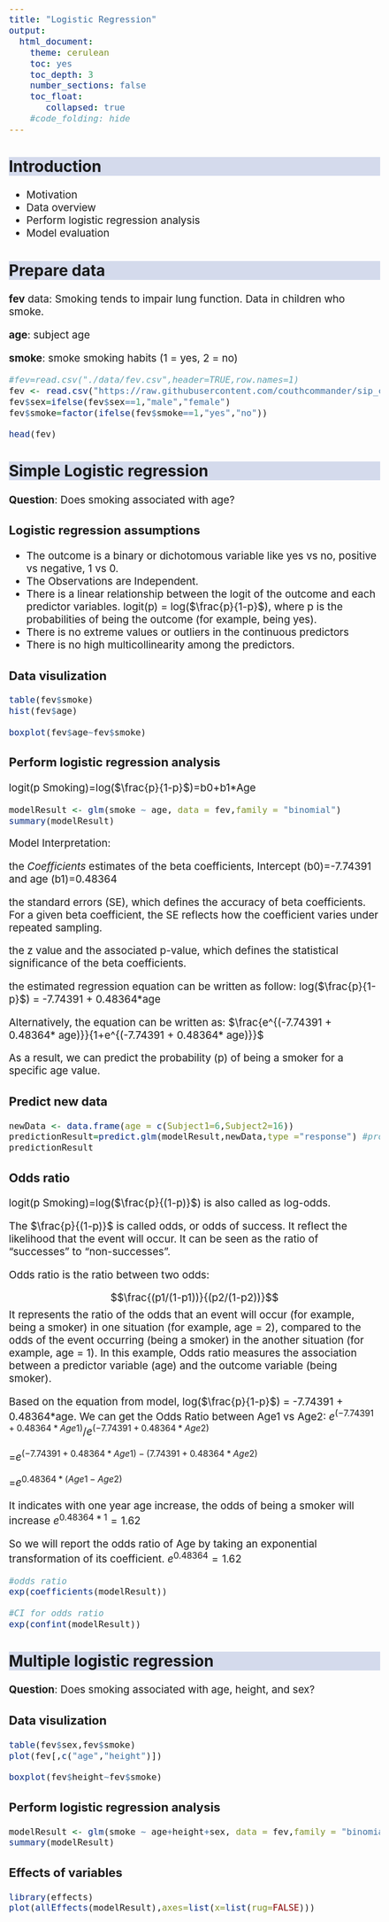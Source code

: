 ```yaml
---
title: "Logistic Regression"
output:
  html_document:
    theme: cerulean
    toc: yes
    toc_depth: 3
    number_sections: false
    toc_float: 
       collapsed: true
    #code_folding: hide
---
```


```{=html}
<style>
h2 {
  background-color: #D4DAEC;
}
body{
  font-size: 14pt;
}
</style>
```
## Introduction

-   Motivation
-   Data overview
-   Perform logistic regression analysis
-   Model evaluation

## Prepare data

**fev** data: Smoking tends to impair lung function. Data in children who smoke.

**age**: subject age

**smoke**: smoke smoking habits (1 = yes, 2 = no)

```r

#fev=read.csv("./data/fev.csv",header=TRUE,row.names=1)
fev <- read.csv("https://raw.githubusercontent.com/couthcommander/sip_computing/main/labs/fev.csv",header=TRUE,row.names=1)
fev$sex=ifelse(fev$sex==1,"male","female")
fev$smoke=factor(ifelse(fev$smoke==1,"yes","no"))

head(fev)

```

## Simple Logistic regression

**Question**: Does smoking associated with age?

### Logistic regression assumptions

-   The outcome is a binary or dichotomous variable like yes vs no, positive vs negative, 1 vs 0.
-   The Observations are Independent.
-   There is a linear relationship between the logit of the outcome and each predictor variables. logit(p) = log($\frac{p}{1-p}$), where p is the probabilities of being the outcome (for example, being yes).
-   There is no extreme values or outliers in the continuous predictors
-   There is no high multicollinearity among the predictors.

### Data visulization

```r

table(fev$smoke)
hist(fev$age)

boxplot(fev$age~fev$smoke)

```

### Perform logistic regression analysis

logit(p Smoking)=log($\frac{p}{1-p}$)=b0+b1\*Age

```r

modelResult <- glm(smoke ~ age, data = fev,family = "binomial")
summary(modelResult)


```

Model Interpretation:

the *Coefficients* estimates of the beta coefficients, Intercept (b0)=-7.74391 and age (b1)=0.48364

the standard errors (SE), which defines the accuracy of beta coefficients. For a given beta coefficient, the SE reflects how the coefficient varies under repeated sampling.

the z value and the associated p-value, which defines the statistical significance of the beta coefficients.

the estimated regression equation can be written as follow: log($\frac{p}{1-p}$) = -7.74391 + 0.48364\*age

Alternatively, the equation can be written as: $\frac{e^{(-7.74391 + 0.48364* age)}}{1+e^{(-7.74391 + 0.48364* age)}}$

As a result, we can predict the probability (p) of being a smoker for a specific age value.

### Predict new data

```r

newData <- data.frame(age = c(Subject1=6,Subject2=16))
predictionResult=predict.glm(modelResult,newData,type ="response") #probabilities
predictionResult

```

### Odds ratio

logit(p Smoking)=log($\frac{p}{(1-p)}$) is also called as log-odds.

The $\frac{p}{(1-p)}$ is called odds, or odds of success. It reflect the likelihood that the event will occur. It can be seen as the ratio of "successes" to "non-successes".

Odds ratio is the ratio between two odds:

$$\frac{(p1/(1-p1))}{(p2/(1-p2))}$$
It represents the ratio of the odds that an event will occur (for example, being a smoker) in one situation (for example, age = 2), compared to the odds of the event occurring (being a smoker) in the another situation (for example, age = 1). In this example, Odds ratio measures the association between a predictor variable (age) and the outcome variable (being smoker).

Based on the equation from model, log($\frac{p}{1-p}$) = -7.74391 + 0.48364\*age. We can get the Odds Ratio between Age1 vs Age2:
$e^{(-7.74391 + 0.48364*Age1)}/e^{(-7.74391 + 0.48364*Age2)}$

=$e^{(-7.74391 + 0.48364*Age1)-(7.74391 + 0.48364*Age2)}$

=$e^{0.48364*(Age1-Age2)}$

It indicates with one year age increase, the odds of being a smoker will increase $e^{0.48364*1}=1.62$

So we will report the odds ratio of Age by taking an exponential transformation of its coefficient. $e^{0.48364}=1.62$


```r

#odds ratio
exp(coefficients(modelResult))

#CI for odds ratio
exp(confint(modelResult))

```

## Multiple logistic regression

**Question**: Does smoking associated with age, height, and sex?

### Data visulization

```r

table(fev$sex,fev$smoke)
plot(fev[,c("age","height")])

boxplot(fev$height~fev$smoke)


```

### Perform logistic regression analysis

```r

modelResult <- glm(smoke ~ age+height+sex, data = fev,family = "binomial")
summary(modelResult)

```

### Effects of variables

```r

library(effects)
plot(allEffects(modelResult),axes=list(x=list(rug=FALSE)))


```
